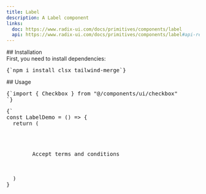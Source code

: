 ```yaml
---
title: Label
description: A Label component
links:
  doc: https://www.radix-ui.com/docs/primitives/components/label
  api: https://www.radix-ui.com/docs/primitives/components/label#api-reference
---
```


<ComponentPreview name="label-demo" />
## Installation
<div className="not-prose md:px-0 px-4">
<Step>
<StepItem title="Install Dependencies">
First, you need to install dependencies:
<Pre className="language-bash">
{`npm i install clsx tailwind-merge`}
</Pre>
</StepItem>
  <StepItem title="Create utils.ts"> 
  <ComponentUtilsText/>
  <ComponentUtils/>
  </StepItem>
  <StepItem title="Create Label Component" >
  <ComponentSource name="label-demo"/>
  </StepItem>
</Step>
</div>
## Usage
<div className="not-prose space-y-6">
<Pre>
{`import { Checkbox } from "@/components/ui/checkbox"
`}
</Pre>
<Pre>{`
const LabelDemo = () => {
  return (
    <div className="flex items-center space-x-2">
      <Checkbox id="terms" />
      <Label
        htmlFor="terms"
        className="text-sm font-medium leading-none peer-disabled:cursor-not-allowed peer-disabled:opacity-70"
      >
        Accept terms and conditions
      </Label>
    </div>
  )
}

</div

>
